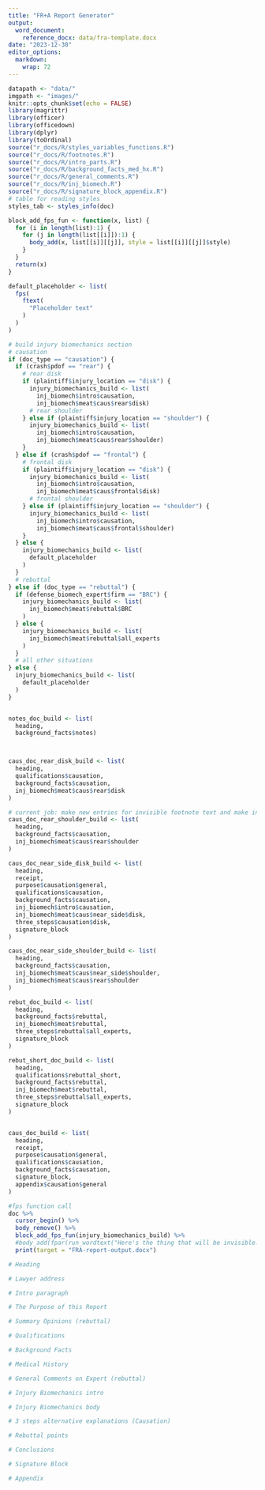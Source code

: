 ```yaml
---
title: "FR+A Report Generator"
output: 
  word_document:
    reference_docx: data/fra-template.docx
date: "2023-12-30"
editor_options: 
  markdown: 
    wrap: 72
---
```


```r
datapath <- "data/"
imgpath <- "images/"
knitr::opts_chunk$set(echo = FALSE)
library(magrittr)
library(officer)
library(officedown)
library(dplyr)
library(toOrdinal)
source("r_docs/R/styles_variables_functions.R")
source("r_docs/R/footnotes.R")
source("r_docs/R/intro_parts.R")
source("r_docs/R/background_facts_med_hx.R")
source("r_docs/R/general_comments.R")
source("r_docs/R/inj_biomech.R")
source("r_docs/R/signature_block_appendix.R")
# table for reading styles
styles_tab <- styles_info(doc)
```

```r
block_add_fps_fun <- function(x, list) {
  for (i in length(list):1) {
    for (j in length(list[[i]]):1) {
      body_add(x, list[[i]][[j]], style = list[[i]][[j]]$style)
    }
  }
  return(x)
}
```

```r

default_placeholder <- list(
  fps(
    ftext(
      "Placeholder text"
    )
  )
)

# build injury biomechanics section
# causation
if (doc_type == "causation") {
  if (crash$pdof == "rear") {
    # rear disk
    if (plaintiff$injury_location == "disk") {
      injury_biomechanics_build <- list(
        inj_biomech$intro$causation,
        inj_biomech$meat$caus$rear$disk)
      # rear shoulder
    } else if (plaintiff$injury_location == "shoulder") {
      injury_biomechanics_build <- list(
        inj_biomech$intro$causation,
        inj_biomech$meat$caus$rear$shoulder)
    }
  } else if (crash$pdof == "frontal") {
    # frontal disk
    if (plaintiff$injury_location == "disk") {
      injury_biomechanics_build <- list(
        inj_biomech$intro$causation,
        inj_biomech$meat$caus$frontal$disk)
      # frontal shoulder
    } else if (plaintiff$injury_location == "shoulder") {
      injury_biomechanics_build <- list(
        inj_biomech$intro$causation,
        inj_biomech$meat$caus$frontal$shoulder)
    }
  } else {
    injury_biomechanics_build <- list(
      default_placeholder
    )
  }
  # rebuttal
} else if (doc_type == "rebuttal") {
  if (defense_biomech_expert$firm == "BRC") {
    injury_biomechanics_build <- list(
      inj_biomech$meat$rebuttal$BRC
    )
  } else {
    injury_biomechanics_build <- list(
      inj_biomech$meat$rebuttal$all_experts
    )
  }
  # all other situations
} else {
  injury_biomechanics_build <- list(
    default_placeholder
  )
}


notes_doc_build <- list(
  heading, 
  background_facts$notes)



caus_doc_rear_disk_build <- list(
  heading,
  qualifications$causation,
  background_facts$causation,
  inj_biomech$meat$caus$rear$disk
)

# current job: make new entries for invisible footnote text and make invisible style in word template
caus_doc_rear_shoulder_build <- list(
  heading, 
  background_facts$causation,
  inj_biomech$meat$caus$rear$shoulder
)

caus_doc_near_side_disk_build <- list(
  heading,
  receipt,
  purpose$causation$general,
  qualifications$causation, 
  background_facts$causation,
  inj_biomech$intro$causation,
  inj_biomech$meat$caus$near_side$disk,
  three_steps$causation$disk,
  signature_block
)

caus_doc_near_side_shoulder_build <- list(
  heading, 
  background_facts$causation,
  inj_biomech$meat$caus$near_side$shoulder,
  inj_biomech$meat$caus$rear$shoulder
)

rebut_doc_build <- list(
  heading, 
  background_facts$rebuttal,
  inj_biomech$meat$rebuttal,
  three_steps$rebuttal$all_experts,
  signature_block
)

rebut_short_doc_build <- list(
  heading, 
  qualifications$rebuttal_short,
  background_facts$rebuttal,
  inj_biomech$meat$rebuttal,
  three_steps$rebuttal$all_experts,
  signature_block
)


caus_doc_build <- list(
  heading,
  receipt,
  purpose$causation$general,
  qualifications$causation,
  background_facts$causation,
  signature_block,
  appendix$causation$general
)
```

```r
#fps function call
doc %>%
  cursor_begin() %>%
  body_remove() %>%
  block_add_fps_fun(injury_biomechanics_build) %>%
  #body_add(fpar(run_wordtext("Here's the thing that will be invisible!"))) %>%
  print(target = "FRA-report-output.docx")

```

```r
# Heading

# Lawyer address

# Intro paragraph

# The Purpose of this Report

# Summary Opinions (rebuttal)

# Qualifications

# Background Facts

# Medical History

# General Comments on Expert (rebuttal)

# Injury Biomechanics intro

# Injury Biomechanics body

# 3 steps alternative explanations (Causation)

# Rebuttal points

# Conclusions

# Signature Block

# Appendix

```
